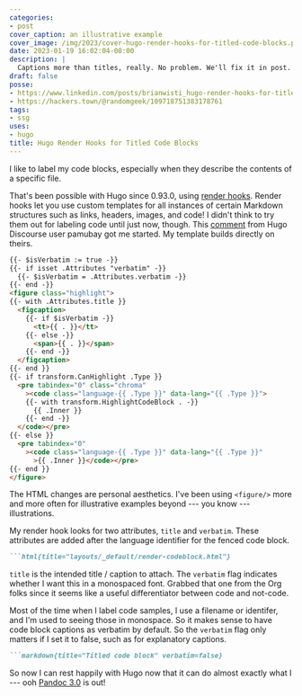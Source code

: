 ```yaml
---
categories:
- post
cover_caption: an illustrative example
cover_image: /img/2023/cover-hugo-render-hooks-for-titled-code-blocks.png
date: 2023-01-19 16:02:04-08:00
description: |
  Captions more than titles, really. No problem. We'll fix it in post.
draft: false
posse:
- https://www.linkedin.com/posts/brianwisti_hugo-render-hooks-for-titled-code-blocks-activity-7022000696434556928-PSRJ
- https://hackers.town/@randomgeek/109718751383178761
tags:
- ssg
uses:
- hugo
title: Hugo Render Hooks for Titled Code Blocks
---
```


I like to label my code blocks, especially when they describe the contents
of a specific file.

[code-hook]: https://gohugo.io/templates/render-hooks/#render-hooks-for-code-blocks
[pamubay-comment]: https://discourse.gohugo.io/t/is-there-a-good-reason-not-to-have-a-mechanism-facilitating-a-title-for-code-blocks/40554/3

That's been possible with Hugo since 0.93.0, using [render hooks][code-hook].
Render hooks let you use custom templates for all instances of certain Markdown
structures such as links, headers, images, and code!
I didn't think to try them out for labeling code until just now, though.
This [comment][pamubay-comment] from Hugo Discourse user pamubay got me started.
My template builds directly on theirs.

```html title="layouts/_default/render-codeblock.html"
{{- $isVerbatim := true -}}
{{- if isset .Attributes "verbatim" -}}
  {{- $isVerbatim = .Attributes.verbatim -}}
{{- end -}}
<figure class="highlight">
{{- with .Attributes.title }}
  <figcaption>
    {{- if $isVerbatim -}}
      <tt>{{ . }}</tt>
    {{- else -}}
      <span>{{ . }}</span>
    {{- end -}}
  </figcaption>
{{- end }}
{{- if transform.CanHighlight .Type }}
  <pre tabindex="0" class="chroma"
    ><code class="language-{{ .Type }}" data-lang="{{ .Type }}">
    {{- with transform.HighlightCodeBlock . -}}
      {{ .Inner }}
    {{- end -}}
  </code></pre>
{{- else }}
  <pre tabindex="0"
    ><code class="language-{{ .Type }}" data-lang="{{ .Type }}"
      >{{ .Inner }}</code></pre>
{{- end }}
</figure>
```

The HTML changes are personal aesthetics. I've been using `<figure/>` more and
more often for illustrative examples beyond --- you know ---
illustrations.

My render hook looks for two attributes, `title` and `verbatim`. These attributes are added after the language identifier for the fenced code block.

````markdown title="Titled code block"
```html{title="layouts/_default/render-codeblock.html"}
````

`title` is the intended title / caption to attach. The `verbatim` flag indicates whether I want this in a monospaced font.
Grabbed that one from the Org folks since it seems like a useful differentiator
between code and not-code.

Most of the time when I label code samples, I use a filename or identifer, and I'm used to seeing
those in monospace. So it makes sense to have code block captions as verbatim by
default. So the `verbatim` flag only matters if I set it to false, such as for
explanatory captions.

````markdown title="non-verbatim code block title"
```markdown{title="Titled code block" verbatim=false}
````

[pandoc-3]: https://pandoc.org/releases.html#pandoc-3.0-2023-01-18

So now I can rest happily with Hugo now that it can do almost exactly what I ---
ooh [Pandoc 3.0][pandoc-3] is out!
